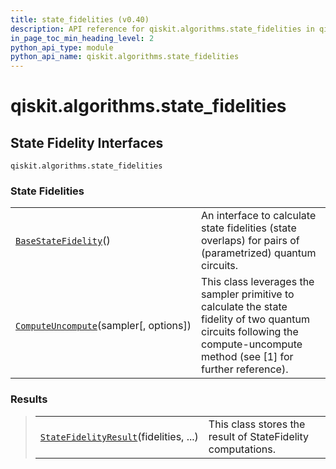 ```yaml
---
title: state_fidelities (v0.40)
description: API reference for qiskit.algorithms.state_fidelities in qiskit v0.40
in_page_toc_min_heading_level: 2
python_api_type: module
python_api_name: qiskit.algorithms.state_fidelities
---
```


<span id="module-qiskit.algorithms.state_fidelities" />

<span id="qiskit-algorithms-state-fidelities" />

# qiskit.algorithms.state\_fidelities

<span id="state-fidelity-interfaces-qiskit-algorithms-state-fidelities" />

## State Fidelity Interfaces

`qiskit.algorithms.state_fidelities`

### State Fidelities

|                                                                                                                                                      |                                                                                                                                                                             |
| ---------------------------------------------------------------------------------------------------------------------------------------------------- | --------------------------------------------------------------------------------------------------------------------------------------------------------------------------- |
| [`BaseStateFidelity`](qiskit.algorithms.state_fidelities.BaseStateFidelity "qiskit.algorithms.state_fidelities.BaseStateFidelity")()                 | An interface to calculate state fidelities (state overlaps) for pairs of (parametrized) quantum circuits.                                                                   |
| [`ComputeUncompute`](qiskit.algorithms.state_fidelities.ComputeUncompute "qiskit.algorithms.state_fidelities.ComputeUncompute")(sampler\[, options]) | This class leverages the sampler primitive to calculate the state fidelity of two quantum circuits following the compute-uncompute method (see \[1] for further reference). |

### Results

> |                                                                                                                                                           |                                                             |
> | --------------------------------------------------------------------------------------------------------------------------------------------------------- | ----------------------------------------------------------- |
> | [`StateFidelityResult`](qiskit.algorithms.state_fidelities.StateFidelityResult "qiskit.algorithms.state_fidelities.StateFidelityResult")(fidelities, ...) | This class stores the result of StateFidelity computations. |

